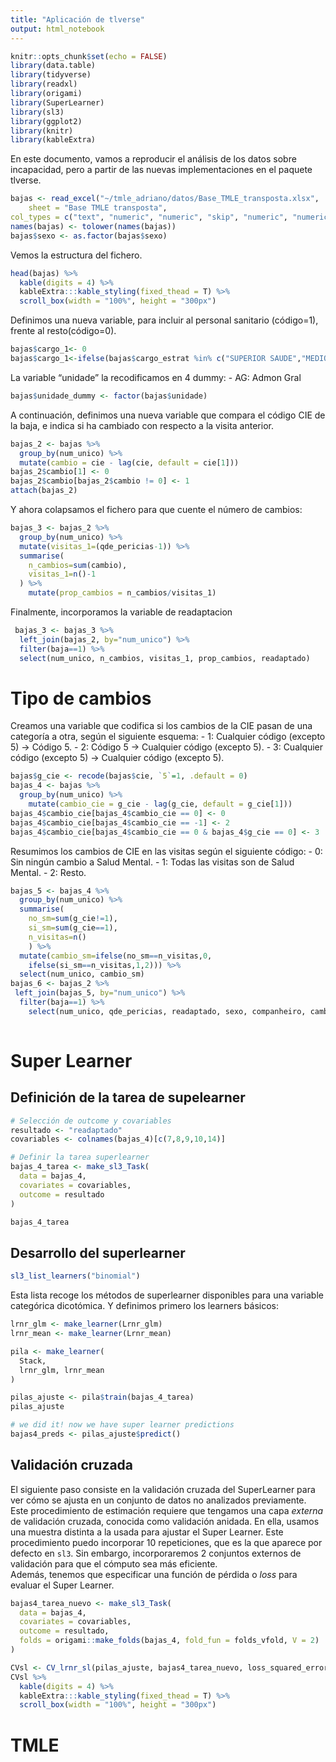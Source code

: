 ```yaml
---
title: "Aplicación de tlverse"
output: html_notebook
---
```


```r
knitr::opts_chunk$set(echo = FALSE)
library(data.table)
library(tidyverse)
library(readxl)
library(origami)
library(SuperLearner)
library(sl3)
library(ggplot2)
library(knitr)
library(kableExtra)
```

En este documento, vamos a reproducir el análisis de los datos sobre incapacidad, pero a partir de las nuevas implementaciones en el paquete tlverse.  
```r
bajas <- read_excel("~/tmle_adriano/datos/Base_TMLE_transposta.xlsx", 
    sheet = "Base TMLE transposta",
col_types = c("text", "numeric", "numeric", "skip", "numeric", "numeric", "numeric", "text", "numeric", "numeric", "numeric", "text", "numeric", "numeric", "numeric"))
names(bajas) <- tolower(names(bajas))
bajas$sexo <- as.factor(bajas$sexo)
```

Vemos la estructura del fichero.  
```r
head(bajas) %>%
  kable(digits = 4) %>%
  kableExtra:::kable_styling(fixed_thead = T) %>%
  scroll_box(width = "100%", height = "300px")
```


Definimos una nueva variable, para incluir al personal sanitario (código=1), frente al resto(código=0).
```r
bajas$cargo_1<- 0
bajas$cargo_1<-ifelse(bajas$cargo_estrat %in% c("SUPERIOR SAUDE","MEDIO SAUDE"), 1, 0)
```

La variable "unidade" la recodificamos en 4 dummy:
- AG: Admon Gral

```r
bajas$unidade_dummy <- factor(bajas$unidade)
```

A continuación, definimos una nueva variable que compara el código CIE de la baja, e indica si ha cambiado con respecto a la visita anterior.

```r
bajas_2 <- bajas %>% 
  group_by(num_unico) %>% 
  mutate(cambio = cie - lag(cie, default = cie[1]))
bajas_2$cambio[1] <- 0
bajas_2$cambio[bajas_2$cambio != 0] <- 1
attach(bajas_2)
```

Y ahora colapsamos el fichero para que cuente el número de cambios:
```r
bajas_3 <- bajas_2 %>% 
  group_by(num_unico) %>% 
  mutate(visitas_1=(qde_pericias-1)) %>% 
  summarise(
    n_cambios=sum(cambio),
    visitas_1=n()-1
  ) %>% 
    mutate(prop_cambios = n_cambios/visitas_1)
```

Finalmente, incorporamos la variable de readaptacion
```r
 bajas_3 <- bajas_3 %>% 
  left_join(bajas_2, by="num_unico") %>% 
  filter(baja==1) %>% 
  select(num_unico, n_cambios, visitas_1, prop_cambios, readaptado)
```

# Tipo de cambios
Creamos una variable que codifica si los cambios de la CIE pasan de una categoría a otra, según el siguiente esquema:
- 1: Cualquier código (excepto 5) -> Código 5.
- 2: Código 5 -> Cualquier código (excepto 5).
- 3: Cualquier código (excepto 5) -> Cualquier código (excepto 5).

```r
bajas$g_cie <- recode(bajas$cie, `5`=1, .default = 0)
bajas_4 <- bajas %>% 
  group_by(num_unico) %>% 
    mutate(cambio_cie = g_cie - lag(g_cie, default = g_cie[1]))
bajas_4$cambio_cie[bajas_4$cambio_cie == 0] <- 0
bajas_4$cambio_cie[bajas_4$cambio_cie == -1] <- 2
bajas_4$cambio_cie[bajas_4$cambio_cie == 0 & bajas_4$g_cie == 0] <- 3
```

Resumimos los cambios de CIE en las visitas según el siguiente código:
- 0: Sin ningún cambio a Salud Mental.
- 1: Todas las visitas son de Salud Mental.
- 2: Resto.  

```r
bajas_5 <- bajas_4 %>%
  group_by(num_unico) %>% 
  summarise(
    no_sm=sum(g_cie!=1),
    si_sm=sum(g_cie==1),
    n_visitas=n()
    ) %>% 
  mutate(cambio_sm=ifelse(no_sm==n_visitas,0, 
    ifelse(si_sm==n_visitas,1,2))) %>% 
  select(num_unico, cambio_sm)
bajas_6 <- bajas_2 %>%
 left_join(bajas_5, by="num_unico") %>% 
  filter(baja==1) %>% 
    select(num_unico, qde_pericias, readaptado, sexo, companheiro, cambio_sm)
  
```

# Super Learner
## Definición de la tarea de supelearner

```r
# Selección de outcome y covariables
resultado <- "readaptado"
covariables <- colnames(bajas_4)[c(7,8,9,10,14)]

# Definir la tarea superlearner
bajas_4_tarea <- make_sl3_Task(
  data = bajas_4,
  covariates = covariables,
  outcome = resultado
)

bajas_4_tarea
```

## Desarrollo del superlearner
```r
sl3_list_learners("binomial")
```
Esta lista recoge los métodos de superlearner disponibles para una variable categórica dicotómica. Y definimos primero los learners básicos:  

```r
lrnr_glm <- make_learner(Lrnr_glm)
lrnr_mean <- make_learner(Lrnr_mean)
```

```r
pila <- make_learner(
  Stack,
  lrnr_glm, lrnr_mean
)
```

```r
pilas_ajuste <- pila$train(bajas_4_tarea)
pilas_ajuste
```

```r
# we did it! now we have super learner predictions
bajas4_preds <- pilas_ajuste$predict()

```

## Validación cruzada
El siguiente paso consiste en la validación cruzada del SuperLearner para ver cómo se ajusta en un conjunto de datos no analizados previamente.  
Este procedimiento de estimación requiere que tengamos una capa *externa* de validación cruzada, conocida como validación anidada. En ella, usamos una muestra distinta a la usada para ajustar el Super Learner. Este procedimiento puedo incorporar 10 repeticiones, que es la que aparece por defecto en `sl3`. Sin embargo, incorporaremos 2 conjuntos externos de validación para que el cómputo sea más eficiente.  
Además, tenemos que especificar una función de pérdida o *loss* para evaluar el Super Learner.  

```r
bajas4_tarea_nuevo <- make_sl3_Task(
  data = bajas_4,
  covariates = covariables,
  outcome = resultado,
  folds = origami::make_folds(bajas_4, fold_fun = folds_vfold, V = 2)
)
```

```r
CVsl <- CV_lrnr_sl(pilas_ajuste, bajas4_tarea_nuevo, loss_squared_error)
CVsl %>%
  kable(digits = 4) %>%
  kableExtra:::kable_styling(fixed_thead = T) %>%
  scroll_box(width = "100%", height = "300px")
```

# TMLE

